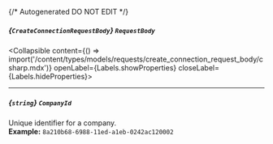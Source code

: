 {/* Autogenerated DO NOT EDIT  */}

##### *{`CreateConnectionRequestBody`}* `RequestBody`
<Collapsible content={() => import('/content/types/models/requests/create_connection_request_body/csharp.mdx')} openLabel={Labels.showProperties} closeLabel={Labels.hideProperties}>
</Collapsible>

---
##### *{`string`}* `CompanyId`
Unique identifier for a company.
<br/>
**Example:** `8a210b68-6988-11ed-a1eb-0242ac120002`


